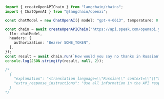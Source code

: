 ```typescript
import { createOpenAPIChain } from "langchain/chains";
import { ChatOpenAI } from "@langchain/openai";

const chatModel = new ChatOpenAI({ model: "gpt-4-0613", temperature: 0 });

const chain = await createOpenAPIChain("https://api.speak.com/openapi.yaml", {
  llm: chatModel,
  headers: {
    authorization: "Bearer SOME_TOKEN",
  },
});
const result = await chain.run(`How would you say no thanks in Russian?`);
console.log(JSON.stringify(result, null, 2));

/*
  {
    "explanation": "<translation language=\\"Russian\\" context=\\"\\">\\nНет, спасибо.\\n</translation>\\n\\n<alternatives context=\\"\\">\\n1. \\"Нет, не надо\\" *(Neutral/Formal - a polite way to decline something)*\\n2. \\"Ни в коем случае\\" *(Strongly informal - used when you want to emphasize that you absolutely do not want something)*\\n3. \\"Нет, благодарю\\" *(Slightly more formal - a polite way to decline something while expressing gratitude)*\\n</alternatives>\\n\\n<example-convo language=\\"Russian\\">\\n<context>Mike offers Anna some cake, but she doesn't want any.</context>\\n* Mike: \\"Анна, хочешь попробовать мой волшебный торт? Он сделан с любовью и волшебством!\\"\\n* Anna: \\"Спасибо, Майк, но я на диете. Нет, благодарю.\\"\\n* Mike: \\"Ну ладно, больше для меня!\\"\\n</example-convo>\\n\\n*[Report an issue or leave feedback](https://speak.com/chatgpt?rid=bxw1xq87kdua9q5pefkj73ov})*",
    "extra_response_instructions": "Use all information in the API response and fully render all Markdown.\\nAlways end your response with a link to report an issue or leave feedback on the plugin."
  }
*/
```